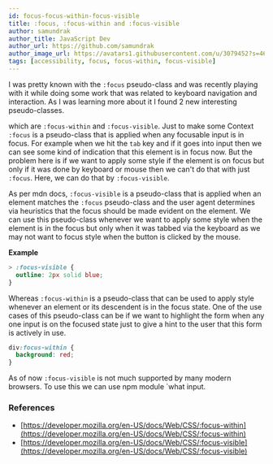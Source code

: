 ```yaml
---
id: focus-focus-within-focus-visible
title: :focus, :focus-within and :focus-visible
author: samundrak
author_title: JavaScript Dev
author_url: https://github.com/samundrak
author_image_url: https://avatars1.githubusercontent.com/u/3079452?s=460&u=e5bd48488cb71b665ea5403192c6b8a963644a08&v=4
tags: [accessibility, focus, focus-within, focus-visible]
---
```


I was pretty known with the `:focus` pseudo-class and was recently playing with it while doing some work that was related
to keyboard navigation and interaction. As I was learning more about it I found 2 new interesting pseudo-classes.

<!-- truncate -->

which are `:focus-within` and `:focus-visible`. Just to make some Context `:focus` is a pseudo-class that is applied when any focusable
input is in focus. For example when we hit the `tab` key and if it
goes into input then we can see some kind of indication that
this element is in focus now. But the problem here is if we want to apply
some style if the element is on focus but only if it was
done by keyboard or mouse then we can't do that with just `:focus`.
Here, we can do that by `:focus-visible`.

As per mdn docs, `:focus-visible` is a pseudo-class that is applied when an element matches the `:focus` pseudo-class and
the user agent determines via heuristics that the focus should be made evident on the element. We can use this pseudo-class whenever
we want to apply some style when the element is in the focus but only when it was tabbed via the keyboard as we may not want to focus style
when the button is clicked by the mouse.

**Example**


<FocusVisible />

```css
> :focus-visible {
  outline: 2px solid blue;
}
```

Whereas `:focus-within` is a pseudo-class that can be used to apply style whenever an element or its descendent is in the focus state.
One of the use cases of this pseudo-class can be if we want to highlight the form when any one input is on the focused state just to give a hint
to the user that this form is actively in use.

```css
div:focus-within {
  background: red;
}
```

As of now `:focus-visible` is not much supported by many modern browsers. To use this we can use
npm module `what input.

### References

- [https://developer.mozilla.org/en-US/docs/Web/CSS/:focus-within](https://developer.mozilla.org/en-US/docs/Web/CSS/:focus-within)
- [https://developer.mozilla.org/en-US/docs/Web/CSS/:focus-visible](https://developer.mozilla.org/en-US/docs/Web/CSS/:focus-visible)
